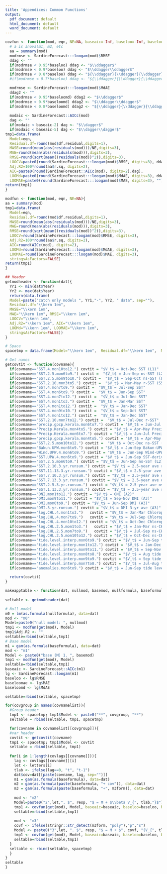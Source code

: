 ```yaml
---
title: 'Appendices: Common Functions'
output:
  pdf_document: default
  html_document: default
  word_document: default
---
```


```r
covfun <- function(mod, eqn, NE=NA, baseaic=-Inf, baseloo=-Inf, baseloomae=-Inf, baseloomd=-Inf){
  # a is anova(m1, m2, etc
  aa = summary(mod)
  modrmse <- SardineForecast:::loogam(mod)$RMSE
  ddag <- ""
  if(modrmse < 0.95*baseloo) ddag <- "$\\ddagger$"
  if(modrmse < 0.9*baseloo) ddag <- "$\\ddagger\\ddagger$"
  if(modrmse < 0.8*baseloo) ddag <- "${\\ddagger}{\\ddagger}{\\ddagger}$"
  #if(modrmse < 0.7*baseloo) ddag <- "${\\ddagger}{\\ddagger}{\\ddagger}{\\ddagger}$"

  modrmse <- SardineForecast:::loogam(mod)$MdAE
  ddag2 <- ""
  if(modrmse < 0.95*baseloomd) ddag2 <- "$\\ddagger$"
  if(modrmse < 0.9*baseloomd) ddag2 <- "$\\ddagger\\ddagger$"
  if(modrmse < 0.8*baseloomd) ddag2 <- "${\\ddagger}{\\ddagger}{\\ddagger}$"
  
  modaic <- SardineForecast::AICc(mod)
  dag <- ""
  if(modaic < baseaic-2) dag <- "$\\dagger$"
  if(modaic < baseaic-5) dag <- "$\\dagger\\dagger$"
tmp1=data.frame(
  Model=eqn, 
  Residual.df=round(mod$df.residual,digits=1), 
  MASE=round(mean(abs(residuals(mod)))/NE,digits=3), 
  MAE=round(mean(abs(residuals(mod))),digits=3), 
  RMSE=round(sqrt(mean((residuals(mod))^2)),digits=3), 
  LOOCV=paste0(round(SardineForecast:::loogam(mod)$RMSE, digits=3), ddag),
  Adj.R2=100*round(aa$r.sq, digits=2),
  AIC=paste0(round(SardineForecast::AICc(mod), digits=2),dag),
  LOOMd=paste0(round(SardineForecast:::loogam(mod)$MdAE, digits=3), ddag2),
  LOOMAE=paste0(round(SardineForecast:::loogam(mod)$MAE, digits=3), ""))
return(tmp1)
}

modfun <- function(mod, eqn, NE=NA){
aa = summary(mod)
tmp1=data.frame(
  Model=eqn, 
  Residual.df=round(mod$df.residual,digits=1), 
  MASE=round(mean(abs(residuals(mod)))/NE,digits=3), 
  MAE=round(mean(abs(residuals(mod))),digits=3), 
  RMSE=round(sqrt(mean((residuals(mod))^2)),digits=3),
  LOOCV=round(SardineForecast:::loogam(mod)$RMSE, digits=3),
  Adj.R2=100*round(aa$r.sq, digits=2), 
  AIC=round(AICc(mod), digits=2),
  LOOMd=round(SardineForecast:::loogam(mod)$MdAE, digits=3),
  LOOMAE=round(SardineForecast:::loogam(mod)$MAE, digits=3),
  stringsAsFactors=FALSE)
return(tmp1)
}

## Header
getmodheader <- function(dat){
  Yr1 <- min(dat$Year)
  Yr2 <- max(dat$Year)
  return(data.frame(
  Model=paste("catch only models ", Yr1,"-", Yr2, " data", sep=""), 
  Residual.df="\\kern 1em", 
  MASE="\\kern 1em",
  MAE="\\kern 1em", RMSE="\\kern 1em",
  LOOCV="\\kern 1em",
  Adj.R2="\\kern 1em", AIC="\\kern 1em", 
  LOOMd="\\kern 1em", LOOMAE="\\kern 1em",
  stringsAsFactors=FALSE))
}

# Space
spacetmp = data.frame(Model="\\kern 1em",  Residual.df="\\kern 1em",  MASE="\\kern 1em", MAE="\\kern 1em", RMSE="\\kern 1em", LOOCV="\\kern 1em", Adj.R2="", AIC="", LOOMd="", LOOMAE="", stringsAsFactors=FALSE)

# Get names
getcovtit <- function(covname){
  if(covname=="SST.4.mon10to12.") covtit = "$V_t$ = Oct-Dec SST (L1)"
  if(covname=="SST.2.5.mon6to9.") covtit =  "$V_t$ = Jun-Sep ns-SST (L2)"
  if(covname=="SST.2.5.mon9to10.") covtit =  "$V_t$ = Sep-Oct ns-SST (L1)"
  if(covname=="SST.2.10.mon3to5.") covtit =  "$V_t$ = Mar-May r-SST (S5)"
  if(covname=="SST.4.mon7to9.") covtit =  "$V_t$ = Jul-Sep SST"
  if(covname=="SST.4.mon6to9.") covtit =  "$V_t$ = Jun-Sep SST"
  if(covname=="SST.4.mon7to12.") covtit =  "$V_t$ = Jul-Dec SST"
  if(covname=="SST.4.mon1to3.") covtit =  "$V_t$ = Jan-Mar SST"
  if(covname=="SST.4.mon1to12.") covtit =  "$V_t$ = Jan-Dec SST"
  if(covname=="SST.4.mon9to10.") covtit =  "$V_t$ = Sep-Oct SST"
  if(covname=="SST.4.mon1to12.") covtit =  "$V_t$ = Jan-Dec SST"
  if(covname=="SST.2.10.mon7to12.") covtit =  "$V_t$ = Jul-Dec r-SST"
  if(covname=="precip.gpcp.kerala.mon6to7.") covtit = "$V_t$ = Jun-Jul Precipitation - satellite (S1)"
  if(covname=="Precip.Kerala.mon4to5.") covtit = "$V_t$ = Apr-May Precipitation - land gauges (S2)"
  if(covname=="Precip.Kerala.mon6to7.") covtit = "$V_t$ = Jun-Jul Precipitation - land gauges  (S1)"
  if(covname=="precip.gpcp.kerala.mon4to5.") covtit = "$V_t$ = Apr-May Precipitation - satellite (S2)"
  if(covname=="SST.2.5.mon10to12.") covtit =  "$V_t$ = Oct-Dec ns-SST (L1)"
  if(covname=="Bakun.UPW.mon6to9.") covtit = "$V_t$ = Jun-Sep Bakun-UPW (L2)"
  if(covname=="Wind.UPW.4.mon6to9.") covtit = "$V_t$ = Jun-Sep Wind-UPW (L2)"
  if(covname=="SST.UPW.4.mon6to9.") covtit = "$V_t$ = Jun-Sep SST-derived UPW (L2)"
  if(covname=="SST.2.5.mon6to9.") covtit = "$V_t$ = Jun-Sep ns-SST (L2)"
  if(covname=="SST.2.10.3.yr.runsum.") covtit = "$V_t$ = 2.5-year ave r-SST (A1)"
  if(covname=="SST.11.13.3.yr.runsum.") covtit = "$V_t$ = 2.5-year ave fo-SST (A1)"
  if(covname=="SST.7.10.3.yr.runsum.") covtit = "$V_t$ = 2.5-year ave o-SST (A1)"
  if(covname=="SST.7.13.3.yr.runsum.") covtit = "$V_t$ = 2.5-year ave o-SST (A1)"
  if(covname=="SST.2.5.3.yr.runsum.") covtit = "$V_t$ = 2.5-year ave ns-SST (A1)"
  if(covname=="SST.1.13.3.yr.runsum.") covtit = "$V_t$ = 2.5-year ave rr-SST (A1)"
  if(covname=="ONI.mon1to12.") covtit = "$V_t$ = ONI (A2)"
  if(covname=="DMI.mon9to11.") covtit = "$V_t$ = Sep-Nov DMI (A3)"
  if(covname=="DMI.mon6to9.") covtit = "$V_t$ = Jun-Sep DMI (A3)"
  if(covname=="DMI.3.yr.runsum.") covtit = "$V_t$ = DMI 3-yr ave (A3)"
  if(covname=="log.CHL.4.mon1to3.")   covtit = "$V_t$ = Jan-Mar Chlorophyll"
  if(covname=="log.CHL.4.mon7to9.")   covtit = "$V_t$ = Jul-Sep Chlorophyll (L3)"
  if(covname=="log.CHL.4.mon10to12.") covtit = "$V_t$ = Oct-Dec Chlorophyll (L3)"
  if(covname=="log.CHL.2.5.mon1to3.")   covtit = "$V_t$ = Jan-Mar ns-CHL"
  if(covname=="log.CHL.2.5.mon7to9.")   covtit = "$V_t$ = Jul-Sep ns-CHL (L3)"
  if(covname=="log.CHL.2.5.mon10to12.") covtit = "$V_t$ = Oct-Dec ns-CHL (L3)"
  if(covname=="tide.level.interp.mon6to9.") covtit = "$V_t$ = Jun-Sep tide level"
  if(covname=="tide.level.interp.mon1to12.") covtit = "$V_t$ = Jan-Dec tide level"
  if(covname=="tide.level.interp.mon9to11.") covtit = "$V_t$ = Sep-Nov tide level"
  if(covname=="tide.level.interp.mon8to8.") covtit = "$V_t$ = Aug tide level at Kochi (A3)"
  if(covname=="tide.level.interp.mon9to9.") covtit = "$V_t$ = Sep tide level at Kochi (A3)"
  if(covname=="tide.level.interp.mon7to8.") covtit = "$V_t$ = Jul-Aug tide level at Kochi (A3)"
  if(covname=="anomalies.mon6to9.") covtit = "$V_t$ = Jun-Sep tide level anomalies at Kochi (A3)"

  return(covtit)
}
```

```r
makeapptable <- function(dat, nullmod, basemod, nullformula, baseformula, resp, covnamelist, covlags, m3form = "s(cov, sp=0.6)"){
  
seltable <- getmodheader(dat)

# Null model
m0 = lm(as.formula(nullformula), data=dat)
mod <- "m0"
Model=paste0("null model: ", nullmod)
tmp1 <- modfun(get(mod), Model)
tmp1$Adj.R2 <- ""
seltable=rbind(seltable,tmp1)
# Base model
m1 = gam(as.formula(baseformula), data=dat)
mod <- "m1"
Model <- paste0("base (M) 1. ", basemod)
tmp1 <- modfun(get(mod), Model)
seltable=rbind(seltable,tmp1)
baseaic <- SardineForecast::AICc(m1)
lg <- SardineForecast::loogam(m1)
baseloo <- lg$RMSE
baseloomae <- lg$MAE
baseloomd <- lg$MdAE

seltable=rbind(seltable, spacetmp)

for(covgroup in names(covnamelist)){
  #Group header
  tmp1 <- spacetmp; tmp1$Model <- paste0("**", covgroup, "**")
  seltable = rbind(seltable, tmp1, spacetmp)

  for(covname in covnamelist[[covgroup]]){
  #var header
  covtit <- getcovtit(covname)
  tmp1 <- spacetmp; tmp1$Model <- covtit
  seltable = rbind(seltable, tmp1)
  
  for(i in 1:length(covlags[[covname]])){
    lag <- covlags[[covname]][i]
    let <- letters[i]
    tlab <- ifelse(lag==0, "t", "t-1")
    dat$cov=dat[[paste(covname, lag, sep="")]]
    m1 = gam(as.formula(baseformula), data=dat)
    m2 = gam(as.formula(paste(baseformula, "+ cov")), data=dat)
    m3 = gam(as.formula(paste(baseformula, "+", m3form)), data=dat)
  
    mod <- "m2"
    Model=paste0("2",let,". $", resp, "$ = M + $\\beta V_{", tlab,"}$")
    tmp1 <- covfun(get(mod), Model, baseaic=baseaic, baseloo=baseloo, baseloomae=baseloomae, baseloomd=baseloomd)
    seltable=rbind(seltable,tmp1)
  
    mod <- "m3"
    covf <- ifelse(stringr::str_detect(m3form, "poly"),"p","s")
    Model <- paste0("3",let, ". $", resp, "$ = M + $", covf, "(V_{", tlab, "})$")
    tmp1 <- covfun(get(mod), Model, baseaic=baseaic, baseloo=baseloo, baseloomae=baseloomae, baseloomd=baseloomd)
    seltable=rbind(seltable,tmp1)
  }
  seltable <- rbind(seltable, spacetmp)
  }
}
seltable
}
```

